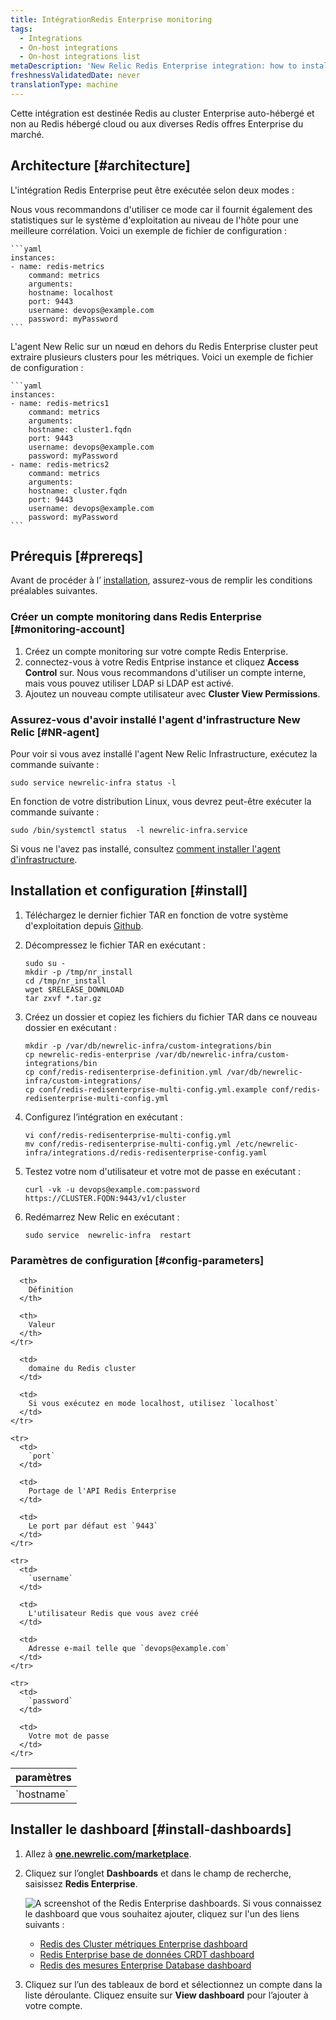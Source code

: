 ```yaml
---
title: IntégrationRedis Enterprise monitoring
tags:
  - Integrations
  - On-host integrations
  - On-host integrations list
metaDescription: 'New Relic Redis Enterprise integration: how to install it, configure it, and understand the data it reports.'
freshnessValidatedDate: never
translationType: machine
---
```


Cette intégration est destinée Redis au cluster Enterprise auto-hébergé et non au Redis hébergé cloud ou aux diverses Redis offres Enterprise du marché.

## Architecture [#architecture]

L'intégration Redis Enterprise peut être exécutée selon deux modes :

<CollapserGroup>
  <Collapser id="localhost-mode" title="Mode hôte local">
    Nous vous recommandons d'utiliser ce mode car il fournit également des statistiques sur le système d'exploitation au niveau de l'hôte pour une meilleure corrélation. Voici un exemple de fichier de configuration :

    ```yaml
    instances:
    - name: redis-metrics
        command: metrics
        arguments:
        hostname: localhost
        port: 9443
        username: devops@example.com
        password: myPassword
    ```
  </Collapser>

  <Collapser id="cluster-mode" title="Mode Cluster">
    L'agent New Relic sur un nœud en dehors du Redis Enterprise cluster peut extraire plusieurs clusters pour les métriques. Voici un exemple de fichier de configuration :

    ```yaml
    instances:
    - name: redis-metrics1
        command: metrics
        arguments:
        hostname: cluster1.fqdn
        port: 9443
        username: devops@example.com
        password: myPassword
    - name: redis-metrics2
        command: metrics
        arguments:
        hostname: cluster.fqdn
        port: 9443
        username: devops@example.com
        password: myPassword
    ```
  </Collapser>
</CollapserGroup>

## Prérequis [#prereqs]

Avant de procéder à l’ [installation](#install), assurez-vous de remplir les conditions préalables suivantes.

### Créer un compte monitoring dans Redis Enterprise [#monitoring-account]

1. Créez un compte monitoring sur votre compte Redis Enterprise.
2. connectez-vous à votre Redis Entprise instance et cliquez <DNT>**Access Control**</DNT> sur. <Callout variant="tip">Nous vous recommandons d'utiliser un compte interne, mais vous pouvez utiliser LDAP si LDAP est activé.</Callout>
3. Ajoutez un nouveau compte utilisateur avec <DNT>**Cluster View Permissions**</DNT>.

### Assurez-vous d'avoir installé l'agent d'infrastructure New Relic [#NR-agent]

Pour voir si vous avez installé l'agent New Relic Infrastructure, exécutez la commande suivante :

```shell
sudo service newrelic-infra status -l
```

En fonction de votre distribution Linux, vous devrez peut-être exécuter la commande suivante :

```shell
sudo /bin/systemctl status  -l newrelic-infra.service
```

Si vous ne l'avez pas installé, consultez [comment installer l'agent d'infrastructure](/docs/infrastructure/install-infrastructure-agent/get-started/install-infrastructure-agent/).

## Installation et configuration [#install]

1. Téléchargez le dernier fichier TAR en fonction de votre système d'exploitation depuis [Github](https://github.com/redis-field-engineering/newrelic-redis-enterprise/releases).

2. Décompressez le fichier TAR en exécutant :

   ```shell
   sudo su -
   mkdir -p /tmp/nr_install
   cd /tmp/nr_install
   wget $RELEASE_DOWNLOAD
   tar zxvf *.tar.gz 
   ```

3. Créez un dossier et copiez les fichiers du fichier TAR dans ce nouveau dossier en exécutant :

   ```shell
   mkdir -p /var/db/newrelic-infra/custom-integrations/bin
   cp newrelic-redis-enterprise /var/db/newrelic-infra/custom-integrations/bin
   cp conf/redis-redisenterprise-definition.yml /var/db/newrelic-infra/custom-integrations/
   cp conf/redis-redisenterprise-multi-config.yml.example conf/redis-redisenterprise-multi-config.yml
   ```

4. Configurez l’intégration en exécutant :

   ```shell
   vi conf/redis-redisenterprise-multi-config.yml
   mv conf/redis-redisenterprise-multi-config.yml /etc/newrelic-infra/integrations.d/redis-redisenterprise-config.yaml
   ```

5. Testez votre nom d'utilisateur et votre mot de passe en exécutant :

   ```shell
   curl -vk -u devops@example.com:password https://CLUSTER.FQDN:9443/v1/cluster
   ```

6. Redémarrez New Relic en exécutant :

   ```shell
   sudo service  newrelic-infra  restart
   ```

<InstallFeedback />

### Paramètres de configuration [#config-parameters]

<table>
  <thead>
    <tr>
      <th style={{ width: "200px" }}>
        paramètres
      </th>

      <th>
        Définition
      </th>

      <th>
        Valeur
      </th>
    </tr>
  </thead>

  <tbody>
    <tr>
      <td>
        `hostname`
      </td>

      <td>
        domaine du Redis cluster
      </td>

      <td>
        Si vous exécutez en mode localhost, utilisez `localhost`
      </td>
    </tr>

    <tr>
      <td>
        `port`
      </td>

      <td>
        Portage de l'API Redis Enterprise
      </td>

      <td>
        Le port par défaut est `9443`
      </td>
    </tr>

    <tr>
      <td>
        `username`
      </td>

      <td>
        L'utilisateur Redis que vous avez créé
      </td>

      <td>
        Adresse e-mail telle que `devops@example.com`
      </td>
    </tr>

    <tr>
      <td>
        `password`
      </td>

      <td>
        Votre mot de passe
      </td>
    </tr>
  </tbody>
</table>

## Installer le dashboard [#install-dashboards]

1. Allez à <DNT>**[one.newrelic.com/marketplace](https://one.newrelic.com/marketplace)**</DNT>.

2. Cliquez sur l’onglet <DNT>**Dashboards**</DNT> et dans le champ de recherche, saisissez <DNT>**Redis Enterprise**</DNT>.

   <img title="Redis Enterprise dashboards" alt="A screenshot of the Redis Enterprise dashboards." src="/images/infrastructure_screenshot-crop_redis-enterprise-dashboard.webp" />

   <Callout variant="tip">
     Si vous connaissez le dashboard que vous souhaitez ajouter, cliquez sur l'un des liens suivants :

     * [Redis des Cluster métriques Enterprise dashboard](https://one.newrelic.com/marketplace?state=51bb87db-0e38-0700-be7a-8fb16d608735)
     * [Redis Enterprise base de données CRDT dashboard](https://one.newrelic.com/marketplace?state=3dd588b8-ef40-85b6-17f5-49ca63ad25e3)
     * [Redis des mesures Enterprise Database dashboard](https://one.newrelic.com/marketplace?state=8d596a92-8338-1657-4b08-3c520845fec6)
   </Callout>

3. Cliquez sur l’un des tableaux de bord et sélectionnez un compte dans la liste déroulante. Cliquez ensuite sur <DNT>**View dashboard**</DNT> pour l’ajouter à votre compte.